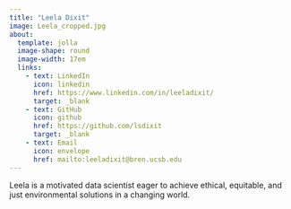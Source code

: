 ```yaml
---
title: "Leela Dixit"
image: Leela_cropped.jpg
about: 
  template: jolla
  image-shape: round
  image-width: 17em
  links: 
    - text: LinkedIn
      icon: linkedin
      href: https://www.linkedin.com/in/leeladixit/
      target: _blank
    - text: GitHub
      icon: github
      href: https://github.com/lsdixit
      target: _blank
    - text: Email
      icon: envelope
      href: mailto:leeladixit@bren.ucsb.edu
---
```


Leela is a motivated data scientist eager to achieve ethical, equitable, and just environmental solutions in a changing world. 